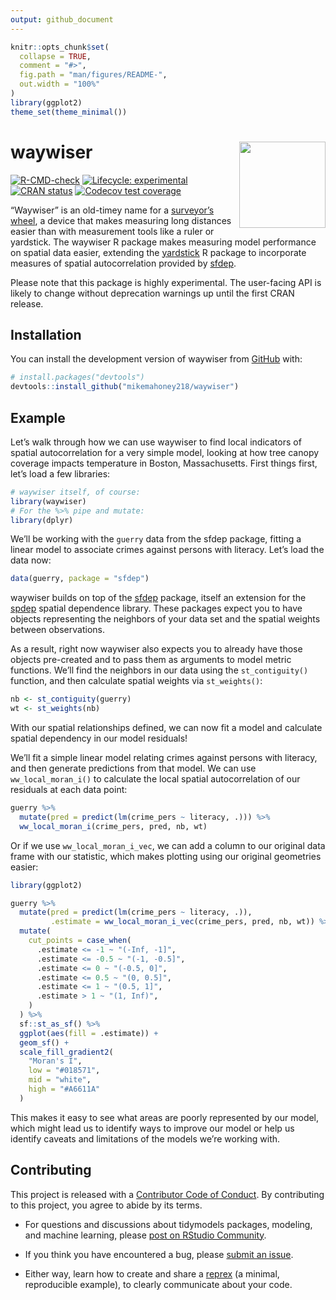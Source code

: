 ```yaml
---
output: github_document
---
```


<!-- README.md is generated from README.Rmd. Please edit that file -->

```r
knitr::opts_chunk$set(
  collapse = TRUE,
  comment = "#>",
  fig.path = "man/figures/README-",
  out.width = "100%"
)
library(ggplot2)
theme_set(theme_minimal())
```

# waywiser <a href="https://mikemahoney218.github.io/waywiser/"><img src="man/figures/logo.png" align="right" height="138" /></a>

<!-- badges: start -->
[![R-CMD-check](https://github.com/mikemahoney218/waywiser/actions/workflows/R-CMD-check.yaml/badge.svg)](https://github.com/mikemahoney218/waywiser/actions/workflows/R-CMD-check.yaml)
[![Lifecycle: experimental](https://img.shields.io/badge/lifecycle-experimental-orange.svg)](https://lifecycle.r-lib.org/articles/stages.html#experimental)
[![CRAN status](https://www.r-pkg.org/badges/version/waywiser)](https://CRAN.R-project.org/package=waywiser)
[![Codecov test coverage](https://codecov.io/gh/mikemahoney218/waywiser/branch/main/graph/badge.svg)](https://app.codecov.io/gh/mikemahoney218/waywiser?branch=main)
<!-- badges: end -->

"Waywiser" is an old-timey name for a [surveyor's wheel](https://en.wikipedia.org/wiki/Surveyor%27s_wheel), a device that makes measuring long distances easier than with measurement tools like a ruler or yardstick. The waywiser R package makes measuring model performance on spatial data easier, extending the [yardstick](https://yardstick.tidymodels.org/) R package to incorporate measures of spatial autocorrelation provided by [sfdep](https://sfdep.josiahparry.com/).

Please note that this package is highly experimental. The user-facing API is likely to change without deprecation warnings up until the first CRAN release.

## Installation

You can install the development version of waywiser from [GitHub](https://github.com/) with:

``` r
# install.packages("devtools")
devtools::install_github("mikemahoney218/waywiser")
```

## Example

Let's walk through how we can use waywiser to find local indicators of spatial autocorrelation for a very simple model, looking at how tree canopy coverage impacts temperature in Boston, Massachusetts. First things first, let's load a few libraries:

```r
# waywiser itself, of course:
library(waywiser)
# For the %>% pipe and mutate:
library(dplyr)
```

We'll be working with the `guerry` data from the sfdep package, fitting a linear model to associate crimes against persons with literacy. Let's load the data now:

```r
data(guerry, package = "sfdep")
```

waywiser builds on top of the [sfdep](https://sfdep.josiahparry.com/) package, itself an extension for the [spdep](https://r-spatial.github.io/spdep/index.html) spatial dependence library. These packages expect you to have objects representing the neighbors of your data set and the spatial weights between observations. 

As a result, right now waywiser also expects you to already have those objects pre-created and to pass them as arguments to model metric functions. We'll find the neighbors in our data using the `st_contiguity()` function, and then calculate spatial weights via `st_weights()`:

```r
nb <- st_contiguity(guerry)
wt <- st_weights(nb)
```

With our spatial relationships defined, we can now fit a model and calculate spatial dependency in our model residuals! 

We'll fit a simple linear model relating crimes against persons with literacy, and then generate predictions from that model. We can use `ww_local_moran_i()` to calculate the local spatial autocorrelation of our residuals at each data point:

```r
guerry %>%
  mutate(pred = predict(lm(crime_pers ~ literacy, .))) %>% 
  ww_local_moran_i(crime_pers, pred, nb, wt)
```

Or if we use `ww_local_moran_i_vec`, we can add a column to our original data frame with our statistic, which makes plotting using our original geometries easier:

```r
library(ggplot2)

guerry %>%
  mutate(pred = predict(lm(crime_pers ~ literacy, .)),
         .estimate = ww_local_moran_i_vec(crime_pers, pred, nb, wt)) %>% 
  mutate(
    cut_points = case_when(
      .estimate <= -1 ~ "(-Inf, -1]",
      .estimate <= -0.5 ~ "(-1, -0.5]",
      .estimate <= 0 ~ "(-0.5, 0]",
      .estimate <= 0.5 ~ "(0, 0.5]",
      .estimate <= 1 ~ "(0.5, 1]",
      .estimate > 1 ~ "(1, Inf)",
    )
  ) %>% 
  sf::st_as_sf() %>% 
  ggplot(aes(fill = .estimate)) +
  geom_sf() + 
  scale_fill_gradient2(
    "Moran's I", 
    low = "#018571", 
    mid = "white", 
    high = "#A6611A"
  )
```

This makes it easy to see what areas are poorly represented by our model, which might lead us to identify ways to improve our model or help us identify caveats and limitations of the models we're working with.

## Contributing

This project is released with a [Contributor Code of Conduct](https://contributor-covenant.org/version/2/1/CODE_OF_CONDUCT.html). By contributing to this project, you agree to abide by its terms.

- For questions and discussions about tidymodels packages, modeling, and machine learning, please [post on RStudio Community](https://community.rstudio.com/new-topic?category_id=15&tags=tidymodels,question).

- If you think you have encountered a bug, please [submit an issue](https://github.com/tidymodels/rules/issues).

- Either way, learn how to create and share a [reprex](https://reprex.tidyverse.org/articles/articles/learn-reprex.html) (a minimal, reproducible example), to clearly communicate about your code.
